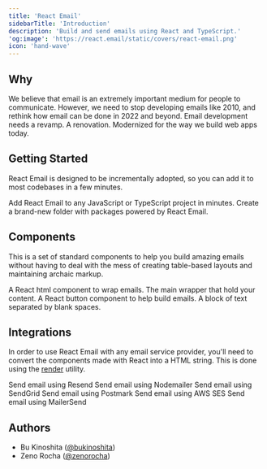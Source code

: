```yaml
---
title: 'React Email'
sidebarTitle: 'Introduction'
description: 'Build and send emails using React and TypeScript.'
'og:image': 'https://react.email/static/covers/react-email.png'
icon: 'hand-wave'
---
```


## Why

We believe that email is an extremely important medium for people to communicate. However, we need to stop developing emails like 2010, and rethink how email can be done in 2022 and beyond. Email development needs a revamp. A renovation. Modernized for the way we build web apps today.

## Getting Started

React Email is designed to be incrementally adopted, so you can add it to most codebases in a few minutes.

<CardGroup>
  <Card
    title="Automatic Setup"
    icon='download'
    href="/getting-started/automatic-setup"
  >
    Add React Email to any JavaScript or TypeScript project in minutes.
  </Card>
  <Card
    title="Manual Setup"
    icon='hammer'
    href="/getting-started/manual-setup"
  >
    Create a brand-new folder with packages powered by React Email.
  </Card>
</CardGroup>

## Components

This is a set of standard components to help you build amazing emails without having to deal with the mess of creating table-based layouts and maintaining archaic markup.

<CardGroup>
  <Card title="HTML" icon='file-code' href="/components/html">
    A React html component to wrap emails.
  </Card>
  <Card
    title="Container"
    icon='objects-column'
    href="/components/container"
  >
    The main wrapper that hold your content.
  </Card>
  <Card
    title="Button"
    icon='b'
    href="/components/button"
  >
    A React button component to help build emails.
  </Card>
  <Card title="Text" icon='text-size' href="/components/text">
    A block of text separated by blank spaces.
  </Card>
</CardGroup>

## Integrations

In order to use React Email with any email service provider, you'll need to convert the components made with React into a HTML string. This is done using the [render](/utilities/render) utility.

<CardGroup>
  <Card title="Resend" href="/integrations/resend">
    Send email using Resend
  </Card>
  <Card title="Nodemailer" href="/integrations/nodemailer">
    Send email using Nodemailer
  </Card>
  <Card title="SendGrid" href="/integrations/sendgrid">
    Send email using SendGrid
  </Card>
  <Card title="Postmark" href="/integrations/postmark">
    Send email using Postmark
  </Card>
  <Card title="AWS SES" href="/integrations/aws-ses">
    Send email using AWS SES
  </Card>
  <Card title="MailerSend" href="/integrations/mailersend">
    Send email using MailerSend
  </Card>
</CardGroup>

<Snippet file="support.mdx" />

## Authors

- Bu Kinoshita ([@bukinoshita](https://twitter.com/bukinoshita))
- Zeno Rocha ([@zenorocha](https://twitter.com/zenorocha))
